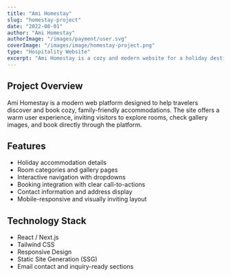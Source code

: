 ```yaml
---
title: "Ami Homestay"
slug: "homestay-project"
date: "2022-08-01"
author: "Ami Homestay"
authorImage: "/images/payment/user.svg"
coverImage: "/images/image/homestay-project.png"
type: "Hospitality Website"
excerpt: "Ami Homestay is a cozy and modern website for a holiday destination booking platform with room listings, gallery, and contact features."
---
```


## Project Overview

Ami Homestay is a modern web platform designed to help travelers discover and book cozy, family-friendly accommodations. The site offers a warm user experience, inviting visitors to explore rooms, check gallery images, and book directly through the platform.

## Features

- Holiday accommodation details  
- Room categories and gallery pages  
- Interactive navigation with dropdowns  
- Booking integration with clear call-to-actions  
- Contact information and address display  
- Mobile-responsive and visually inviting layout

## Technology Stack

- React / Next.js  
- Tailwind CSS  
- Responsive Design  
- Static Site Generation (SSG)  
- Email contact and inquiry-ready sections
